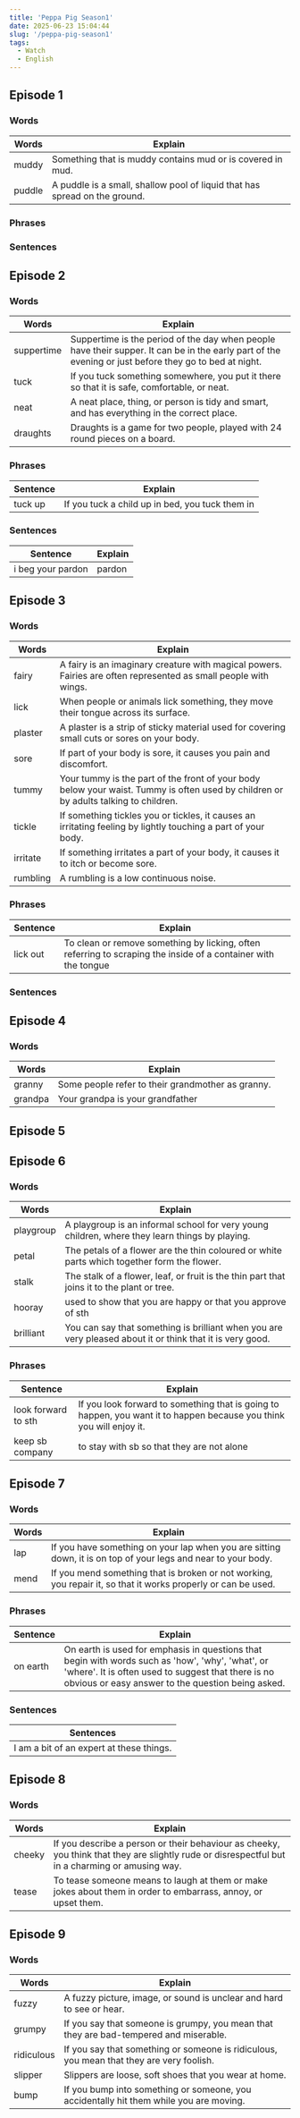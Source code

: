 ```yaml
---
title: 'Peppa Pig Season1'
date: 2025-06-23 15:04:44
slug: '/peppa-pig-season1'
tags:
  - Watch
  - English
---
```


## Episode 1

### Words

| Words  | Explain                                                                    |
| ------ | -------------------------------------------------------------------------- |
| muddy  | Something that is muddy contains mud or is covered in mud.                 |
| puddle | A puddle is a small, shallow pool of liquid that has spread on the ground. |

### Phrases

### Sentences

## Episode 2

### Words

| Words      | Explain                                                                                                                                               |
| ---------- | ----------------------------------------------------------------------------------------------------------------------------------------------------- |
| suppertime | Suppertime is the period of the day when people have their supper. It can be in the early part of the evening or just before they go to bed at night. |
| tuck       | If you tuck something somewhere, you put it there so that it is safe, comfortable, or neat.                                                           |
| neat       | A neat place, thing, or person is tidy and smart, and has everything in the correct place.                                                            |
| draughts   | Draughts is a game for two people, played with 24 round pieces on a board.                                                                            |

### Phrases

| Sentence | Explain                                         |
| -------- | ----------------------------------------------- |
| tuck up  | If you tuck a child up in bed, you tuck them in |

### Sentences

| Sentence          | Explain |
| ----------------- | ------- |
| i beg your pardon | pardon  |

## Episode 3

### Words

| Words    | Explain                                                                                                                              |
| -------- | ------------------------------------------------------------------------------------------------------------------------------------ |
| fairy    | A fairy is an imaginary creature with magical powers. Fairies are often represented as small people with wings.                      |
| lick     | When people or animals lick something, they move their tongue across its surface.                                                    |
| plaster  | A plaster is a strip of sticky material used for covering small cuts or sores on your body.                                          |
| sore     | If part of your body is sore, it causes you pain and discomfort.                                                                     |
| tummy    | Your tummy is the part of the front of your body below your waist. Tummy is often used by children or by adults talking to children. |
| tickle   | If something tickles you or tickles, it causes an irritating feeling by lightly touching a part of your body.                        |
| irritate | If something irritates a part of your body, it causes it to itch or become sore.                                                     |
| rumbling | A rumbling is a low continuous noise.                                                                                                |

### Phrases

| Sentence | Explain                                                                                                        |
| -------- | -------------------------------------------------------------------------------------------------------------- |
| lick out | To clean or remove something by licking, often referring to scraping the inside of a container with the tongue |

### Sentences

## Episode 4

### Words

| Words   | Explain                                           |
| ------- | ------------------------------------------------- |
| granny  | Some people refer to their grandmother as granny. |
| grandpa | Your grandpa is your grandfather                  |

## Episode 5

## Episode 6

### Words

| Words     | Explain                                                                                                   |
| --------- | --------------------------------------------------------------------------------------------------------- |
| playgroup | A playgroup is an informal school for very young children, where they learn things by playing.            |
| petal     | The petals of a flower are the thin coloured or white parts which together form the flower.               |
| stalk     | The stalk of a flower, leaf, or fruit is the thin part that joins it to the plant or tree.                |
| hooray    | used to show that you are happy or that you approve of sth                                                |
| brilliant | You can say that something is brilliant when you are very pleased about it or think that it is very good. |

### Phrases

| Sentence            | Explain                                                                                                              |
| ------------------- | -------------------------------------------------------------------------------------------------------------------- |
| look forward to sth | If you look forward to something that is going to happen, you want it to happen because you think you will enjoy it. |
| keep sb company     | to stay with sb so that they are not alone                                                                           |

## Episode 7

### Words

| Words | Explain                                                                                                       |
| ----- | ------------------------------------------------------------------------------------------------------------- |
| lap   | If you have something on your lap when you are sitting down, it is on top of your legs and near to your body. |
| mend  | If you mend something that is broken or not working, you repair it, so that it works properly or can be used. |

### Phrases

| Sentence | Explain                                                                                                                                                                                                     |
| -------- | ----------------------------------------------------------------------------------------------------------------------------------------------------------------------------------------------------------- |
| on earth | On earth is used for emphasis in questions that begin with words such as 'how', 'why', 'what', or 'where'. It is often used to suggest that there is no obvious or easy answer to the question being asked. |

### Sentences

| Sentences                                |
| ---------------------------------------- |
| I am a bit of an expert at these things. |

## Episode 8

### Words

| Words  | Explain                                                                                                                                         |
| ------ | ----------------------------------------------------------------------------------------------------------------------------------------------- |
| cheeky | If you describe a person or their behaviour as cheeky, you think that they are slightly rude or disrespectful but in a charming or amusing way. |
| tease  | To tease someone means to laugh at them or make jokes about them in order to embarrass, annoy, or upset them.                                   |

## Episode 9

### Words

| Words      | Explain                                                                                  |
| ---------- | ---------------------------------------------------------------------------------------- |
| fuzzy      | A fuzzy picture, image, or sound is unclear and hard to see or hear.                     |
| grumpy     | If you say that someone is grumpy, you mean that they are bad-tempered and miserable.    |
| ridiculous | If you say that something or someone is ridiculous, you mean that they are very foolish. |
| slipper    | Slippers are loose, soft shoes that you wear at home.                                    |
| bump       | If you bump into something or someone, you accidentally hit them while you are moving.   |
